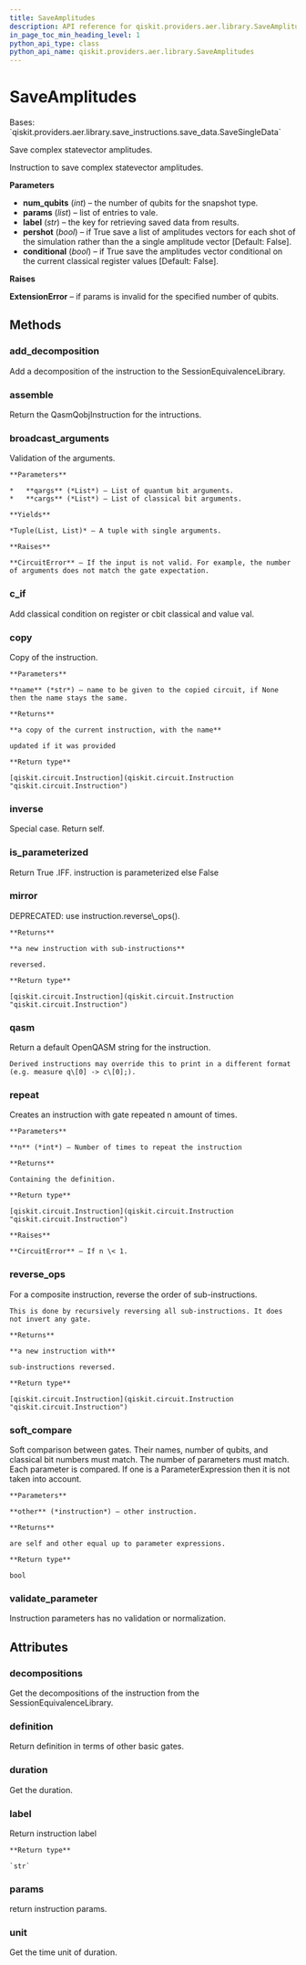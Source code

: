 ```yaml
---
title: SaveAmplitudes
description: API reference for qiskit.providers.aer.library.SaveAmplitudes
in_page_toc_min_heading_level: 1
python_api_type: class
python_api_name: qiskit.providers.aer.library.SaveAmplitudes
---
```


# SaveAmplitudes

<Class id="qiskit.providers.aer.library.SaveAmplitudes" github="https://github.com/qiskit/qiskit-aer/tree/stable/0.8/qiskit/providers/aer/library/save_instructions/save_amplitudes.py" signature="SaveAmplitudes(num_qubits, params, label='amplitudes', pershot=False, conditional=False)">
  Bases: `qiskit.providers.aer.library.save_instructions.save_data.SaveSingleData`

  Save complex statevector amplitudes.

  Instruction to save complex statevector amplitudes.

  **Parameters**

  *   **num\_qubits** (*int*) – the number of qubits for the snapshot type.
  *   **params** (*list*) – list of entries to vale.
  *   **label** (*str*) – the key for retrieving saved data from results.
  *   **pershot** (*bool*) – if True save a list of amplitudes vectors for each shot of the simulation rather than the a single amplitude vector \[Default: False].
  *   **conditional** (*bool*) – if True save the amplitudes vector conditional on the current classical register values \[Default: False].

  **Raises**

  **ExtensionError** – if params is invalid for the specified number of qubits.

  ## Methods

  ### add\_decomposition

  <Function id="qiskit.providers.aer.library.SaveAmplitudes.add_decomposition" signature="SaveAmplitudes.add_decomposition(decomposition)">
    Add a decomposition of the instruction to the SessionEquivalenceLibrary.
  </Function>

  ### assemble

  <Function id="qiskit.providers.aer.library.SaveAmplitudes.assemble" signature="SaveAmplitudes.assemble()">
    Return the QasmQobjInstruction for the intructions.
  </Function>

  ### broadcast\_arguments

  <Function id="qiskit.providers.aer.library.SaveAmplitudes.broadcast_arguments" signature="SaveAmplitudes.broadcast_arguments(qargs, cargs)">
    Validation of the arguments.

    **Parameters**

    *   **qargs** (*List*) – List of quantum bit arguments.
    *   **cargs** (*List*) – List of classical bit arguments.

    **Yields**

    *Tuple(List, List)* – A tuple with single arguments.

    **Raises**

    **CircuitError** – If the input is not valid. For example, the number of arguments does not match the gate expectation.
  </Function>

  ### c\_if

  <Function id="qiskit.providers.aer.library.SaveAmplitudes.c_if" signature="SaveAmplitudes.c_if(classical, val)">
    Add classical condition on register or cbit classical and value val.
  </Function>

  ### copy

  <Function id="qiskit.providers.aer.library.SaveAmplitudes.copy" signature="SaveAmplitudes.copy(name=None)">
    Copy of the instruction.

    **Parameters**

    **name** (*str*) – name to be given to the copied circuit, if None then the name stays the same.

    **Returns**

    **a copy of the current instruction, with the name**

    updated if it was provided

    **Return type**

    [qiskit.circuit.Instruction](qiskit.circuit.Instruction "qiskit.circuit.Instruction")
  </Function>

  ### inverse

  <Function id="qiskit.providers.aer.library.SaveAmplitudes.inverse" signature="SaveAmplitudes.inverse()">
    Special case. Return self.
  </Function>

  ### is\_parameterized

  <Function id="qiskit.providers.aer.library.SaveAmplitudes.is_parameterized" signature="SaveAmplitudes.is_parameterized()">
    Return True .IFF. instruction is parameterized else False
  </Function>

  ### mirror

  <Function id="qiskit.providers.aer.library.SaveAmplitudes.mirror" signature="SaveAmplitudes.mirror()">
    DEPRECATED: use instruction.reverse\_ops().

    **Returns**

    **a new instruction with sub-instructions**

    reversed.

    **Return type**

    [qiskit.circuit.Instruction](qiskit.circuit.Instruction "qiskit.circuit.Instruction")
  </Function>

  ### qasm

  <Function id="qiskit.providers.aer.library.SaveAmplitudes.qasm" signature="SaveAmplitudes.qasm()">
    Return a default OpenQASM string for the instruction.

    Derived instructions may override this to print in a different format (e.g. measure q\[0] -> c\[0];).
  </Function>

  ### repeat

  <Function id="qiskit.providers.aer.library.SaveAmplitudes.repeat" signature="SaveAmplitudes.repeat(n)">
    Creates an instruction with gate repeated n amount of times.

    **Parameters**

    **n** (*int*) – Number of times to repeat the instruction

    **Returns**

    Containing the definition.

    **Return type**

    [qiskit.circuit.Instruction](qiskit.circuit.Instruction "qiskit.circuit.Instruction")

    **Raises**

    **CircuitError** – If n \< 1.
  </Function>

  ### reverse\_ops

  <Function id="qiskit.providers.aer.library.SaveAmplitudes.reverse_ops" signature="SaveAmplitudes.reverse_ops()">
    For a composite instruction, reverse the order of sub-instructions.

    This is done by recursively reversing all sub-instructions. It does not invert any gate.

    **Returns**

    **a new instruction with**

    sub-instructions reversed.

    **Return type**

    [qiskit.circuit.Instruction](qiskit.circuit.Instruction "qiskit.circuit.Instruction")
  </Function>

  ### soft\_compare

  <Function id="qiskit.providers.aer.library.SaveAmplitudes.soft_compare" signature="SaveAmplitudes.soft_compare(other)">
    Soft comparison between gates. Their names, number of qubits, and classical bit numbers must match. The number of parameters must match. Each parameter is compared. If one is a ParameterExpression then it is not taken into account.

    **Parameters**

    **other** (*instruction*) – other instruction.

    **Returns**

    are self and other equal up to parameter expressions.

    **Return type**

    bool
  </Function>

  ### validate\_parameter

  <Function id="qiskit.providers.aer.library.SaveAmplitudes.validate_parameter" signature="SaveAmplitudes.validate_parameter(parameter)">
    Instruction parameters has no validation or normalization.
  </Function>

  ## Attributes

  ### decompositions

  <Attribute id="qiskit.providers.aer.library.SaveAmplitudes.decompositions" name="decompositions">
    Get the decompositions of the instruction from the SessionEquivalenceLibrary.
  </Attribute>

  ### definition

  <Attribute id="qiskit.providers.aer.library.SaveAmplitudes.definition" name="definition">
    Return definition in terms of other basic gates.
  </Attribute>

  ### duration

  <Attribute id="qiskit.providers.aer.library.SaveAmplitudes.duration" name="duration">
    Get the duration.
  </Attribute>

  ### label

  <Attribute id="qiskit.providers.aer.library.SaveAmplitudes.label" name="label">
    Return instruction label

    **Return type**

    `str`
  </Attribute>

  ### params

  <Attribute id="qiskit.providers.aer.library.SaveAmplitudes.params" name="params">
    return instruction params.
  </Attribute>

  ### unit

  <Attribute id="qiskit.providers.aer.library.SaveAmplitudes.unit" name="unit">
    Get the time unit of duration.
  </Attribute>
</Class>

